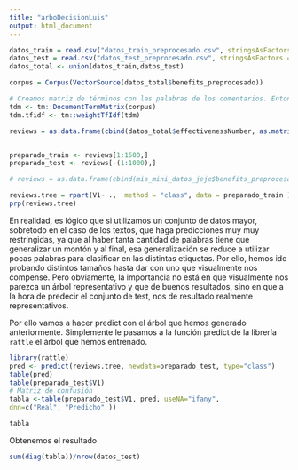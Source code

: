 ```yaml
---
title: "arboDecisionLuis"
output: html_document
---
```


```r



datos_train = read.csv("datos_train_preprocesado.csv", stringsAsFactors = F)
datos_test = read.csv("datos_test_preprocesado.csv", stringsAsFactors = F)
datos_total <- union(datos_train,datos_test)

corpus = Corpus(VectorSource(datos_total$benefits_preprocesado))

# Creamos matriz de términos con las palabras de los comentarios. Entonces cada fila, va a estar formada por los comentarios, donde cada palabra es una columna
tdm <- tm::DocumentTermMatrix(corpus)
tdm.tfidf <- tm::weightTfIdf(tdm)

reviews = as.data.frame(cbind(datos_total$effectivenessNumber, as.matrix(tdm.tfidf)))


preparado_train <- reviews[1:1500,]
preparado_test <- reviews[-(1:1000),]

# reviews = as.data.frame(cbind(mis_mini_datos_jeje$benefits_preprocesado, as.matrix(tdm.tfidf)))
```


```r

reviews.tree = rpart(V1~ .,  method = "class", data = preparado_train );  
prp(reviews.tree)

```

En realidad, es lógico que si utilizamos un conjunto de datos mayor, sobretodo en el caso de los textos, que haga predicciones muy muy restringidas, ya que al haber tanta cantidad de palabras tiene que generalizar un montón y al final, esa generalización se reduce a utilizar pocas palabras para clasificar en las distintas etiquetas. Por ello, hemos ido probando distintos tamaños hasta dar con uno que visualmente nos compense. Pero obviamente, la importancia no está en que visualmente nos parezca un árbol representativo y que de buenos resultados, sino en que a la hora de predecir el conjunto de test, nos de resultado realmente representativos. 


Por ello vamos a hacer predict con el árbol que hemos generado anteriormente. Simplemente le pasamos a la función predict de la librería `rattle` el árbol que hemos entrenado.  

```r
library(rattle)
pred <- predict(reviews.tree, newdata=preparado_test, type="class")
table(pred)
table(preparado_test$V1)
# Matriz de confusión
tabla <-table(preparado_test$V1, pred, useNA="ifany",
dnn=c("Real", "Predicho" ))

tabla
```

Obtenemos el resultado

```r

sum(diag(tabla))/nrow(datos_test)

```